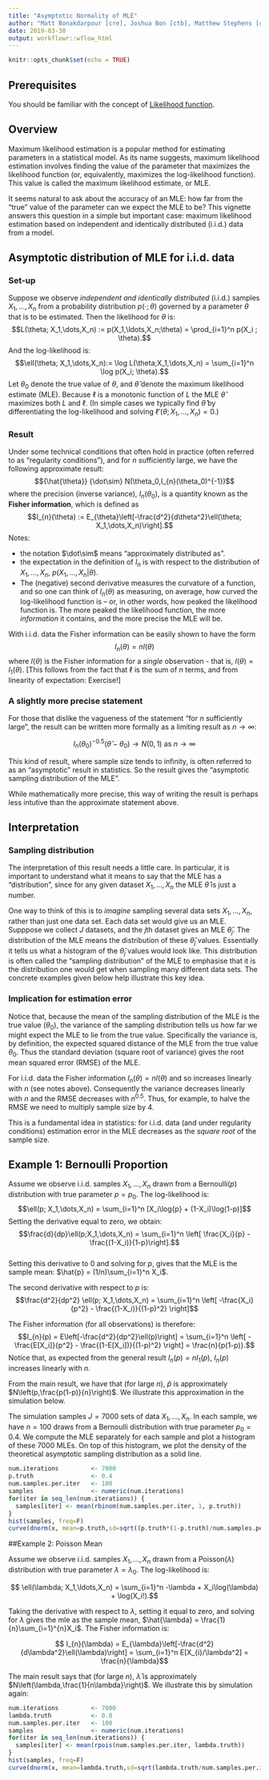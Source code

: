 ```yaml
---
title: "Asymptotic Normality of MLE"
author: "Matt Bonakdarpour [cre], Joshua Bon [ctb], Matthew Stephens [ctb]"
date: 2019-03-30
output: workflowr::wflow_html
---
```


```r
knitr::opts_chunk$set(echo = TRUE)
```

## Prerequisites

You should be familiar with the concept of [Likelihood function](likelihood_function.html).

## Overview

Maximum likelihood estimation is a popular method for estimating parameters in a statistical model. As its name suggests, maximum likelihood estimation involves finding the value of the parameter that maximizes the likelihood function (or, equivalently, maximizes the log-likelihood function). This value is called the maximum likelihood estimate, or MLE.

It seems natural to ask about the accuracy of an MLE: how far from the "true" value of the parameter can we expect the MLE to be? This vignette answers this question in a simple but important case: maximum likelihood estimation based on 
independent and identically distributed (i.i.d.) data from a model.

## Asymptotic distribution of MLE for i.i.d. data

### Set-up

Suppose we observe *independent and identically distributed* (i.i.d.) samples $X_1,\ldots,X_n$ from a probability distribution $p(\cdot; \theta)$ governed by a parameter $\theta$ that is to be estimated. Then the likelihood for $\theta$ is:
$$L(\theta; X_1,\dots,X_n) := p(X_1,\ldots,X_n;\theta) = \prod_{i=1}^n p(X_i ; \theta).$$ 
And the log-likelihood is:
$$\ell(\theta; X_1,\dots,X_n):= \log L(\theta;X_1,\dots,X_n) = \sum_{i=1}^n \log p(X_i; \theta).$$
Let $\theta_0$ denote the true value of $\theta$, and $\hat{\theta}$ denote the maximum likelihood estimate (MLE). Because $\ell$ is a monotonic function of $L$ the MLE $\hat{\theta}$ maximizes both $L$ and $\ell$. (In simple cases we typically find $\hat{\theta}$ by differentiating the log-likelihood and solving $\ell'(\theta;X_1,\dots,X_n)=0$.)


### Result

Under some technical conditions that often hold in practice (often referred to as "regularity conditions"), and for $n$ sufficiently large, we have the following approximate result:
$${\hat{\theta}} {\dot\sim} N(\theta_0,I_{n}(\theta_0)^{-1})$$
where the precision (inverse variance), $I_n(\theta_0)$, is a quantity known as the **Fisher information**, which is defined as
$$I_{n}(\theta) := E_{\theta}\left[-\frac{d^2}{d\theta^2}\ell(\theta; X_1,\dots,X_n)\right].$$
Notes:

  - the notation $\dot\sim$ means "approximately distributed as".
  - the expectation in the definition of $I_n$ is with respect to the distribution of $X_1,\dots,X_n$, $p(X_1,\dots,X_n | \theta)$.
  - The (negative) second derivative measures the curvature of a function, and so one can think of $I_{n}(\theta)$ as measuring, on average, how curved the log-likelihood function is -- or, in other words, how peaked the likelihood function is. The more peaked the likelihood function, the more *information* it contains, and the more precise the MLE will be. 
  
With i.i.d. data the Fisher information can be easily shown 
to have the form 
$$I_n(\theta) = n I(\theta)$$ 
where $I(\theta)$ is the Fisher information 
for a *single* observation - that is, $I(\theta) = I_1(\theta)$. [This follows
from the fact that $\ell$ is the sum of $n$ terms, and from linearity of expectation: Exercise!]

### A slightly more precise statement

For those that dislike the vagueness of the statement "for $n$ sufficiently large",
the result can be written more formally as a limiting result as $n \rightarrow \infty$:

$$I_n(\theta_0)^{-0.5} (\hat{\theta} - \theta_0) \rightarrow N(0,1) \text{ as } n \rightarrow \infty$$

This kind of result, where sample size tends to infinity, is often referred to as an "asymptotic" result in statistics. So the result gives the "asymptotic sampling distribution of the MLE". 

While mathematically more precise, this way of writing the result
is perhaps less intutive than the approximate statement above. 

## Interpretation

### Sampling distribution

The interpretation of this result needs a little care. In particular, it is important to understand what it means to say that the MLE has a "distribution", since for any
given dataset $X_1,\dots,X_n$ the MLE $\hat{\theta}$ is just a number. 

One way to think of this is to *imagine* sampling several data sets $X_1,\dots,X_n$, rather than just one data set. Each data set would give us an MLE. Supppose we collect $J$ datasets,
and the $j$th dataset gives an MLE $\hat{\theta}_j$. The distribution of the MLE
means the distribution of these $\hat{\theta}_j$ values.  Essentially it tells us
what a histogram of the $\hat{\theta}_j$ values would look like. 
 This distribution is often called the "sampling distribution" of the MLE
 to emphasise that it is the distribution one would get when sampling many different data sets. The concrete examples
given below help illustrate this key idea.
 
### Implication for estimation error

Notice that, because the mean of the sampling distribution of the MLE is the true value ($\theta_0$), the variance of the sampling distribution tells us how far we might expect the MLE to lie from the true value. Specifically the variance is, by definition, the expected squared distance of the MLE from the true value $\theta_0$. Thus the standard deviation (square root of variance) gives the root mean squared error (RMSE) of the MLE.

For i.i.d. data the Fisher information $I_n(\theta)=nI(\theta)$ and so increases linearly with $n$ (see notes above). Consequently the variance decreases linearly with $n$ and the RMSE decreases with $n^0.5$. Thus, for example, to halve the RMSE we need to multiply sample size by 4.

This is a fundamental idea in statistics: for i.i.d. data (and under regularity conditions)
estimation error in the MLE decreases as the *square root* of the sample size.



## Example 1: Bernoulli Proportion

Assume we observe i.i.d. samples $X_1,\ldots,X_n$ drawn from a Bernoulli$(p)$ distribution with true parameter $p=p_0$. The log-likelihood is:
$$\ell(p; X_1,\dots,X_n) = \sum_{i=1}^n [X_i\log{p} + (1-X_i)\log(1-p)]$$
Setting the derivative equal to zero, we obtain:  
$$\frac{d}{dp}\ell(p;X_1,\dots,X_n) = \sum_{i=1}^n 
\left[ \frac{X_i}{p} - \frac{(1-X_i)}{1-p}\right].$$  
Setting this derivative to 0 and solving for $p$, gives that the MLE is the sample mean: $\hat{p} = (1/n)\sum_{i=1}^n X_i$.

The second derivative with respect to $p$ is:  
$$\frac{d^2}{dp^2} \ell(p; X_1,\dots,X_n) = \sum_{i=1}^n 
\left[ -\frac{X_i}{p^2} - \frac{(1-X_i)}{(1-p)^2} \right]$$

The Fisher information (for all observations) is therefore:
$$I_{n}(p) = E\left[-\frac{d^2}{dp^2}\ell(p)\right] = \sum_{i=1}^n  \left[ -\frac{E[X_i]}{p^2} - \frac{(1-E[X_i])}{(1-p)^2} \right] = \frac{n}{p(1-p)}.$$
Notice that, as expected from the general result $I_n(p)=nI_1(p)$, $I_n(p)$ increases linearly with $n$. 

From the main result, we have that (for large $n$), $\hat{p}$ is approximately $N\left(p,\frac{p(1-p)}{n}\right)$. We illustrate this approximation in the simulation below. 

The simulation samples $J=7000$ sets of data $X_1,\dots,X_n$. In each sample, we have $n=100$ draws from a Bernoulli distribution with true parameter $p_0=0.4$. We compute the MLE separately for each sample and plot a histogram of these 7000 MLEs. On top of this histogram, we plot the density of the theoretical asymptotic sampling distribution as a solid line. 

```r
num.iterations         <- 7000
p.truth                <- 0.4
num.samples.per.iter   <- 100
samples                <- numeric(num.iterations)
for(iter in seq_len(num.iterations)) {
  samples[iter] <- mean(rbinom(num.samples.per.iter, 1, p.truth))
}
hist(samples, freq=F)
curve(dnorm(x, mean=p.truth,sd=sqrt((p.truth*(1-p.truth)/num.samples.per.iter) )), .25, .55, lwd=2, xlab = "", ylab = "", add = T)
```

##Example 2: Poisson Mean 

Assume we observe i.i.d. samples $X_1,\ldots,X_n$ drawn from a Poisson$(\lambda)$ distribution with true parameter $\lambda=\lambda_0$. The log-likelihood is: 

$$ \ell(\lambda; X_1,\ldots,X_n) = \sum_{i=1}^n -\lambda + X_i\log(\lambda) + \log(X_i!).$$

Taking the derivative with respect to $\lambda$, setting it equal to zero, and solving for $\lambda$ gives the mle as the sample mean, $\hat{\lambda} = \frac{1}{n}\sum_{i=1}^{n}X_i$. The Fisher information is: 

$$ I_{n}(\lambda) = E_{\lambda}\left[-\frac{d^2}{d\lambda^2}\ell(\lambda)\right] = \sum_{i=1}^n E[X_{i}/\lambda^2] = \frac{n}{\lambda}$$

The main result says that (for large $n$), $\hat{\lambda}$ is approximately $N\left(\lambda,\frac{1}{n\lambda}\right)$. We illustrate this by simulation again:

```r
num.iterations         <- 7000
lambda.truth           <- 0.8
num.samples.per.iter   <- 100
samples                <- numeric(num.iterations)
for(iter in seq_len(num.iterations)) {
  samples[iter] <- mean(rpois(num.samples.per.iter, lambda.truth))
}
hist(samples, freq=F)
curve(dnorm(x, mean=lambda.truth,sd=sqrt(lambda.truth/num.samples.per.iter) ), 0.4, 1.2, lwd=2, xlab = "", ylab = "", add = T)
```


